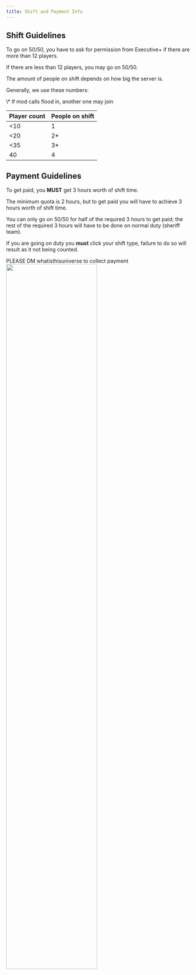 ```yaml
---
title: Shift and Payment Info
---
```


## Shift Guidelines

To go on 50/50, you have to ask for permission from Executive+ if there are more than 12 players.

If there are less than 12 players, you may go on 50/50.

The amount of people on shift depends on how big the server is.

Generally, we use these numbers:

<span className="text-gray-500 text-sm">
  \* If mod calls flood in, another one may join
</span>

| Player count | People on shift |
| ------------ | --------------- |
| \<10         | 1               |
| \<20         | 2\*             |
| \<35         | 3\*             |
| 40           | 4               |

## Payment Guidelines

To get paid, you **MUST** get 3 hours worth of shift time.

The minimum quota is 2 hours, but to get paid you will have to achieve 3 hours worth of shift time.

You can only go on 50/50 for half of the required 3 hours to get paid; the rest of the required 3 hours will have to be done on normal duty (sheriff team).

If you are going on duty you **must** click your shift type, failure to do so will result as it not being counted.

<span className="text-[25px]">
  PLEASE DM whatisthisuniverse to collect payment
</span>

<img src="/docs/shift-options.png" width="70%" className="mx-auto" />

